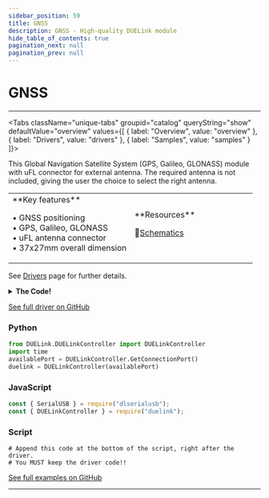 ```yaml
---
sidebar_position: 59
title: GNSS
description: GNSS - High-quality DUELink module
hide_table_of_contents: true
pagination_next: null
pagination_prev: null
---
```



# GNSS

<ImageSection 
  product="wgnss-b"
  tagline="GNSS Positioning Module with uFL Connector"
/>

---

<Tabs className="unique-tabs" groupid="catalog" queryString="show" defaultValue="overview"
  values={[
    {
        label: "Overview",
        value: "overview"
    },
    {
        label: "Drivers",
        value: "drivers"
    },
    {
        label: "Samples",
        value: "samples"
    }
]}>

<TabItem value="overview">

This Global Navigation Satellite System (GPS, Galileo, GLONASS) module with uFL connector for external antenna. The required antenna is not included, giving the user the choice to select the right antenna.

<table><td width='50%'>
**Key features**

• GNSS positioning<br/>
• GPS, Galileo, GLONASS<br/>
• uFL antenna connector<br/>
• 37x27mm overall dimension<br/>

</td><td width='50%'>
**Resources**
 
📄[Schematics](/sch/gdl-wgnss-b.pdf)<br/>
</td></table>

</TabItem>

<TabItem value="drivers">

See [Drivers](/docs/engine/drivers) page for further details.

<details>
<summary><strong>The Code!</strong></summary>

**GNSS Driver**

```batch
##### Driver Code Starts Here ###

##### User Code Starts Here #####
```

</details>

[See full driver on GitHub](https://github.com/ghi-electronics/duelink-website/tree/main/static/code/drivers)

</TabItem>

<TabItem value="samples">

### Python

```python
from DUELink.DUELinkController import DUELinkController
import time
availablePort = DUELinkController.GetConnectionPort()
duelink = DUELinkController(availablePort)
```

### JavaScript

```javascript
const { SerialUSB } = require("dlserialusb");
const { DUELinkController } = require("duelink");
```

### Script

```batch
# Append this code at the bottom of the script, right after the driver.
# You MUST keep the driver code!!
```

[See full examples on GitHub](https://github.com/ghi-electronics/duelink-website/tree/main/static/code/samples)

</TabItem>

</Tabs>

---

<OrderSection
    product="DUELink GNSS"
    partnumber="GDL-WGNSS-B"
    price="$0.00"
/>
